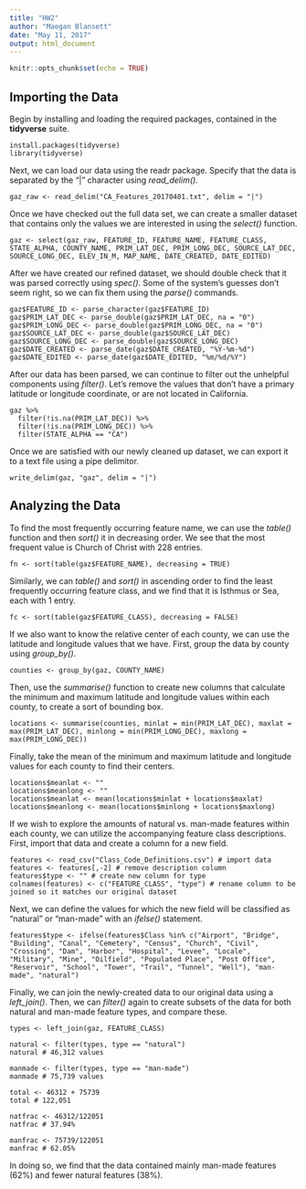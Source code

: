 ```yaml
---
title: "HW2"
author: "Maegan Blansett"
date: "May 11, 2017"
output: html_document
---
```


```r
knitr::opts_chunk$set(echo = TRUE)
```

## Importing the Data 

Begin by installing and loading the required packages, contained in the **tidyverse** suite. 

```
install.packages(tidyverse)
library(tidyverse)
```

Next, we can load our data using the readr package. Specify that the data is separated by the "|" character using *read_delim()*. 

```
gaz_raw <- read_delim("CA_Features_20170401.txt", delim = "|")
```

Once we have checked out the full data set, we can create a smaller dataset that contains only the values we are interested in using the *select()* function. 

```
gaz <- select(gaz_raw, FEATURE_ID, FEATURE_NAME, FEATURE_CLASS, STATE_ALPHA, COUNTY_NAME, PRIM_LAT_DEC, PRIM_LONG_DEC, SOURCE_LAT_DEC, SOURCE_LONG_DEC, ELEV_IN_M, MAP_NAME, DATE_CREATED, DATE_EDITED)
``` 

After we have created our refined dataset, we should double check that it was parsed correctly using *spec()*. Some of the system's guesses don't seem right, so we can fix them using the *parse()* commands. 

```
gaz$FEATURE_ID <- parse_character(gaz$FEATURE_ID)
gaz$PRIM_LAT_DEC <- parse_double(gaz$PRIM_LAT_DEC, na = "0")
gaz$PRIM_LONG_DEC <- parse_double(gaz$PRIM_LONG_DEC, na = "0")
gaz$SOURCE_LAT_DEC <- parse_double(gaz$SOURCE_LAT_DEC)
gaz$SOURCE_LONG_DEC <- parse_double(gaz$SOURCE_LONG_DEC)
gaz$DATE_CREATED <- parse_date(gaz$DATE_CREATED, "%Y-%m-%d")
gaz$DATE_EDITED <- parse_date(gaz$DATE_EDITED, "%m/%d/%Y")
``` 

After our data has been parsed, we can continue to filter out the unhelpful components using *filter()*. Let's remove the values that don't have a primary latitude or longitude coordinate, or are not located in California. 

```
gaz %>% 
  filter(!is.na(PRIM_LAT_DEC)) %>% 
  filter(!is.na(PRIM_LONG_DEC)) %>%
  filter(STATE_ALPHA == "CA")
```

Once we are satisfied with our newly cleaned up dataset, we can export it to a text file using a pipe delimitor. 

```
write_delim(gaz, "gaz", delim = "|")
```

## Analyzing the Data

To find the most frequently occurring feature name, we can use the *table()* function and then *sort()* it in decreasing order. We see that the most frequent value is Church of Christ with 228 entries. 

```
fn <- sort(table(gaz$FEATURE_NAME), decreasing = TRUE)
```

Similarly, we can *table()* and *sort()* in ascending order to find the least frequently occurring feature class, and we find that it is Isthmus or Sea, each with 1 entry. 

```
fc <- sort(table(gaz$FEATURE_CLASS), decreasing = FALSE)
```

If we also want to know the relative center of each county, we can use the latitude and longitude values that we have. First, group the data by county using *group_by()*. 

```
counties <- group_by(gaz, COUNTY_NAME)
```
Then, use the *summarise()* function to create new columns that calculate the minimum and maximum latitude and longitude values within each county, to create a sort of bounding box.

```
locations <- summarise(counties, minlat = min(PRIM_LAT_DEC), maxlat = max(PRIM_LAT_DEC), minlong = min(PRIM_LONG_DEC), maxlong = max(PRIM_LONG_DEC))
```

Finally, take the mean of the minimum and maximum latitude and longitude values for each county to find their centers. 

```
locations$meanlat <- ""
locations$meanlong <- ""
locations$meanlat <- mean(locations$minlat + locations$maxlat)
locations$meanlong <- mean(locations$minlong + locations$maxlong)
```

If we wish to explore the amounts of natural vs. man-made features within each county, we can utilize the accompanying feature class descriptions. First, import that data and create a column for a new field. 

```
features <- read_csv("Class_Code_Definitions.csv") # import data 
features <- features[,-2] # remove description column
features$type <- "" # create new column for type 
colnames(features) <- c("FEATURE_CLASS", "type") # rename column to be joined so it matches our original dataset 
```

Next, we can define the values for which the new field will be classified as "natural" or "man-made" with an *ifelse()* statement. 

```
features$type <- ifelse(features$Class %in% c("Airport", "Bridge", "Building", "Canal", "Cemetery", "Census", "Church", "Civil", "Crossing", "Dam", "Harbor", "Hospital", "Levee", "Locale", "Military", "Mine", "Oilfield", "Populated Place", "Post Office", "Reservoir", "School", "Tower", "Trail", "Tunnel", "Well"), "man-made", "natural")
```

Finally, we can join the newly-created data to our original data using a *left_join()*. Then, we can *filter()* again to create subsets of the data for both natural and man-made feature types, and compare these. 

```
types <- left_join(gaz, FEATURE_CLASS)

natural <- filter(types, type == "natural")
natural # 46,312 values 

manmade <- filter(types, type == "man-made")
manmade # 75,739 values 

total <- 46312 + 75739
total # 122,051

natfrac <- 46312/122051
natfrac # 37.94% 

manfrac <- 75739/122051
manfrac # 62.05% 
```

In doing so, we find that the data contained mainly man-made features (62%) and fewer natural features (38%). 